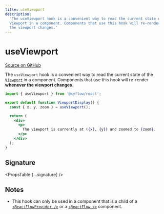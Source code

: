 ```yaml
---
title: useViewport
description:
  'The useViewport hook is a convenient way to read the current state of the
  Viewport in a component. Components that use this hook will re-render whenever
  the viewport changes.'
---
```



# useViewport

[Source on GitHub](https://github.com/xyflow/xyflow/blob/v11/packages/core/src/hooks/useViewport.ts/#L12)

The `useViewport` hook is a convenient way to read the current state of the
[`Viewport`](/api-reference/types/viewport) in a component. Components that use this hook
will re-render **whenever the viewport changes**.

```jsx
import { useViewport } from '@xyflow/react';

export default function ViewportDisplay() {
  const { x, y, zoom } = useViewport();

  return (
    <div>
      <p>
        The viewport is currently at ({x}, {y}) and zoomed to {zoom}.
      </p>
    </div>
  );
}
```

## Signature

<PropsTable {...signature} />

## Notes

- This hook can only be used in a component that is a child of a
  [`<ReactFlowProvider />`](/api-reference/react-flow-provider) or a
  [`<ReactFlow />`](/api-reference/react-flow) component.

